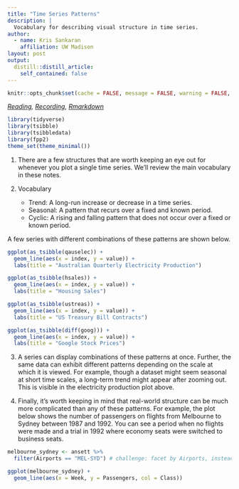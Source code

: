 ```yaml
---
title: "Time Series Patterns"
description: |
  Vocabulary for describing visual structure in time series.
author:
  - name: Kris Sankaran
    affiliation: UW Madison
layout: post
output:
  distill::distill_article:
    self_contained: false
---
```


```r
knitr::opts_chunk$set(cache = FALSE, message = FALSE, warning = FALSE, echo = TRUE)
```

_[Reading](https://otexts.com/fpp3/tspatterns.html), [Recording](https://mediaspace.wisc.edu/media/Week%206%20%5B2%5D%20Time%20Series%20Patterns/1_i43mqixm), [Rmarkdown](https://github.com/krisrs1128/stat436_s24/blob/main/notes/2024-12-27-week06-02.Rmd)_

```r
library(tidyverse)
library(tsibble)
library(tsibbledata)
library(fpp2)
theme_set(theme_minimal())
```

1. There are a few structures that are worth keeping an eye out for whenever you
plot a single time series. We’ll review the main vocabulary in these notes.

2. Vocabulary

	* Trend: A long-run increase or decrease in a time series.
	* Seasonal: A pattern that recurs over a fixed and known period.
	* Cyclic: A rising and falling pattern that does not occur over a fixed or known period.

A few series with different combinations of these patterns are shown below.

```r
ggplot(as_tsibble(qauselec)) +
  geom_line(aes(x = index, y = value)) +
  labs(title = "Australian Quarterly Electricity Production")

ggplot(as_tsibble(hsales)) +
  geom_line(aes(x = index, y = value)) +
  labs(title = "Housing Sales")

ggplot(as_tsibble(ustreas)) +
  geom_line(aes(x = index, y = value)) +
  labs(title = "US Treasury Bill Contracts")

ggplot(as_tsibble(diff(goog))) +
  geom_line(aes(x = index, y = value)) +
  labs(title = "Google Stock Prices")
```
	
3. A series can display combinations of these patterns at once. Further, the
same data can exhibit different patterns depending on the scale at which it is
viewed. For example, though a dataset might seem seasonal at short time scales,
a long-term trend might appear after zooming out. This is visible in the
electricity production plot above.

4. Finally, it's worth keeping in mind that real-world structure can be much more complicated than any of these patterns. For example, the plot below shows the number of passengers on flights from Melbourne to Sydney between 1987 and 1992. You can see a period when no flights were made and a trial in 1992 where economy seats were switched to business seats.

```r
melbourne_sydney <- ansett %>%
  filter(Airports == "MEL-SYD") # challenge: facet by Airports, instead of filtering

ggplot(melbourne_sydney) +
  geom_line(aes(x = Week, y = Passengers, col = Class))
```
